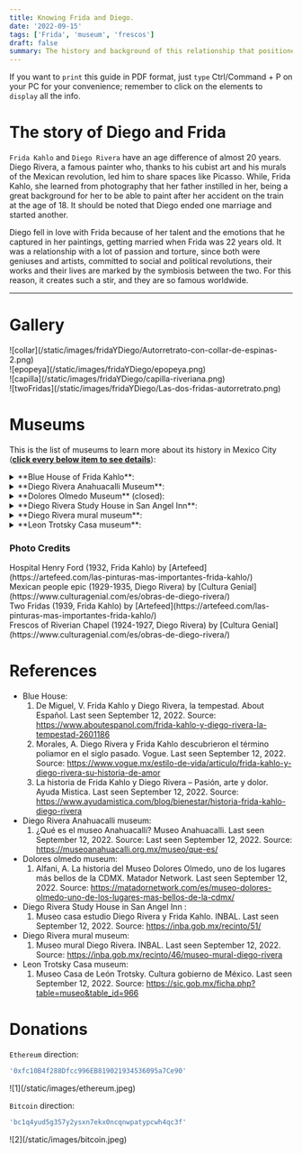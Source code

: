 ```yaml
---
title: Knowing Frida and Diego.
date: '2022-09-15'
tags: ['Frida', 'museum', 'frescos']
draft: false
summary: The history and background of this relationship that positioned Frida as a world -class artist.
---
```


If you want to `print` this guide in PDF format, just `type` Ctrl/Command + P on your PC for your convenience; remember to click on the elements to `display` all the info.

# The story of Diego and Frida

`Frida Kahlo` and `Diego Rivera` have an age difference of almost 20 years. Diego Rivera, a famous painter who, thanks to his cubist art and his murals of the Mexican revolution, led him to share spaces like Picasso. While, Frida Kahlo,
she learned from photography that her father instilled in her, being a great background for her to be able to paint after her accident on the train at the age of 18. It should be noted that Diego ended one marriage and started another.

Diego fell in love with Frida because of her talent and the emotions that he captured in her paintings, getting married when Frida was 22 years old. It was a relationship with a lot of passion and torture, since both were geniuses and artists,
committed to social and political revolutions, their works and their lives are marked by the symbiosis between the two. For this reason, it creates such a stir, and they are so famous worldwide.

---

# Gallery

<div className="-mx-2 flex flex-wrap overflow-hidden xl:-mx-2">
  <div className="my-1 w-full overflow-hidden px-2 xl:my-1 xl:w-1/2 xl:px-2">
    ![collar](/static/images/fridaYDiego/Autorretrato-con-collar-de-espinas-2.png)
  </div>
  <div className="my-1 w-full overflow-hidden px-2 xl:my-1 xl:w-1/2 xl:px-2">
    ![epopeya](/static/images/fridaYDiego/epopeya.png)
  </div>
  <div className="my-1 w-full overflow-hidden px-2 xl:my-1 xl:w-1/2 xl:px-2">
    ![capilla](/static/images/fridaYDiego/capilla-riveriana.png)
  </div>
  <div className="my-1 w-full overflow-hidden px-2 xl:my-1 xl:w-1/2 xl:px-2">
    ![twoFridas](/static/images/fridaYDiego/Las-dos-fridas-autorretrato.png)
  </div>
</div>

# Museums

This is the list of museums to learn more about its history in Mexico City (<u>**click every below item to see details**</u>):

<details>
  <summary>**Blue House of Frida Kahlo**:</summary>
  <ul>
    <li type="square">
      {' '}
      Official [Website](https://www.museofridakahlo.org.mx/?lang=en) of the museum.{' '}
    </li>
    <li type="square">
      {' '}
      Context and history. Located south of Mexico City, in one of its mythical neighborhoods, it was
      where Diego Rivera and Frida Kahlo shared their lives, which is why Dolores Olmedo opened the museum
      to the public, reflecting the daily life and work of the artists. Within the gates of this museum
      are the pots where they cooked, their bedrooms, their painting tools, Frida's Tehuana dresses,
      and a picturesque garden.{' '}
    </li>
    <li type="square"> You will find inside. </li>- A) The Blue house. - i) Frida's family - ii) Paints
    of Diego related with the dead of Frida. - iii) Trotsky's relationship with Diego and Frida - iv)
    Diego and Frida's study and bedrooms - B) Garden. - i) Vestiges extracted from Diego from the different
    archeological areas visited - ii) Mix of the vestiges and saucepan with the garden
    <li type="square"> How to arrive. </li>- A) From Diego Rivera Anahuacalli museum. - i) Walk on museo
    street to division del norte avenue - ii) Take the bus. From division del norte 3315 stop to - iii)
    Walk on to the museum. - B) From subway. https://metro.cdmx.gob.mx/storage/app/media/red/plano_red19.pdf
    <li type="square">
      {' '}
      Cost. Weekends 270 MXN/13.5 dls. Camera permit 30 MXN/1.5 dls. Tuesday to Friday 250 mxn/12.5 dls.{' '}
    </li>
    <li type="square">
      {' '}
      Open: Tuesday from 10 to 18. Wednesday from 11 to 18. Thursday to Sunday from 10 to 18.{' '}
    </li>
    <li type="square"> Level of Security: ⭐️⭐️⭐️⭐️⭐️ (4.5) </li>
    <li type="square">
      {' '}
      Guided tours. You have to send an email to schedule a tour previously. It has to be a minimum of
      10 to 15 people. 800 MXN/40 dls in English{' '}
    </li>
    <li type="square"> What eat. </li>
    <li type="square">
      {' '}
      Additional material. There are QR codes for children to interact, as well as official audio of
      the museum with a value of 70 MXN/3.5 dls.{' '}
    </li>
  </ul>
</details>

<details>
  <summary>**Diego Rivera Anahuacalli Museum**: </summary>
  <ul>
    <li type="square"> Official [Website](https://museoanahuacalli.org.mx/en/) of the museum. </li>
    <li type="square">
      {' '}
      Context and history. Within Diego's expeditions along visits to archaeological ruins, putting together
      his sketches and a couple of paintings alongside pre-Columbian art. The museum is divided into
      three: hell, purgatory and heaven, where up to the top of it there is a viewpoint. The main facade
      refers to Coatlicue, the mother of the war god Huitzilopochtli. The edifice was designed by Juan
      O'Gorman{' '}
    </li>
    <li type="square"> How to arrive. </li>- A) From blue house of Frida Kahlo. - i) Walk to take the
    bus. - ii) Take the bus from to Division del norte 3315 stop. https://moovitapp.com/index/en/public_transit-line-6-Ciudad_de_Mexico-822-1341234-3808689-1
    - iii) Walk on to the museum. https://bit.ly/3BjoPzZ - B) From Xotepingo station light rail. https://goo.gl/maps/gR55HXZvvNPVuRaU8
    - C) From bus. https://goo.gl/maps/8RgdNCMadRZjwjAx5 // https://moovitapp.com/index/en/public_transit-line-152-Ciudad_de_Mexico-822-1341234-3808828-3
    <li type="square"> Cost. 100 MXN / 5 dls. </li>
    <li type="square"> Open: Tuesday to Sunday from 11 to 17:30. </li>
    <li type="square"> Level of Security: ⭐️⭐️⭐️⭐️⭐️ (4) </li>
    <li type="square"> Guided tours. </li>
    <li type="square"> What eat. </li>
    <li type="square"> Additional material. </li>
  </ul>
</details>

<details>
  <summary>**Dolores Olmedo Museum** (closed): </summary>
  <ul>
    <li type="square">
      {' '}
      Official [Website](https://www.museodoloresolmedo.org.mx/) of the museum.{' '}
    </li>
    <li type="square">
      {' '}
      Context and history. The museum is a former hacienda in the Xochimilco area, which houses the largest
      collection of art by Diego Rivera and Frida Kahlo. You can find very endemic fauna of Mexico such
      as peacocks or the Xoloitzcuintles breed of dogs.{' '}
    </li>
    <li type="square"> How to arrive. For the moment, the museum is closed until new notice. </li>
    <li type="square"> Level of Security: ⭐️⭐️⭐️⭐️⭐️ (4) </li>
  </ul>
</details>

<details>
  <summary> **Diego Rivera Study House in San Angel Inn**: </summary>
  <ul>
    <li type="square">
      {' '}
      Official [Website](https://estudiodiegorivera.inba.gob.mx/) of the museum.{' '}
    </li>
    <li type="square">
      {' '}
      Context and history. Diego Rivera asked the acclaimed Mexican architect Juan O'Gorman to design
      a studio where Diego and Frida Kahlo could work comfortably, as well as be able to live in it.
      They lived for a couple of years returning from the USA until the death of Frida's father, Guillermo
      Kahlo, returning to the blue house.{' '}
    </li>
    <li type="square">
      {' '}
      You will find inside. The houses were built on land sold by the architect to the painters, where
      part of the life and work of Juan O'Gorman can be found as a solution to the demand for the construction
      of new schools due to the rapid population growth in Mexico City.{' '}
    </li>
    - A) Diego Rivera's House. - B) Frida's House. - C) Juan O'Gorman's House.
    <li type="square">
      {' '}
      How to arrive. https://moovitapp.com/index/es-419/transporte_p%C3%BAblico-line-116A-Ciudad_de_Mexico-822-8909-38975506-1{' '}
    </li>
    - A) Bus from viveros subway station (Universidad stop to sta. Catarina - Magnolia). - B) Bus from
    blue house of Frida (walk 4 streets to Malintzin-allende stop to sta. Catarina – Magnolia).
    <li type="square"> Cost. 40 MXN/2 dls. Not online tickets. </li>
    <li type="square"> Open: Tuesday to Sunday from 11 to 17. </li>
    <li type="square"> Level of Security: ⭐️⭐️⭐️⭐️⭐️ (4.5) </li>
    <li type="square">
      {' '}
      Guided tours. On Tuesdays, there are personnel who speak English and Friday are the head of department.
      Do not charge some extra, so some tip is fine. Similarly, you can consult it via email: medr.atencionalvisitante@inba.gob.mx
      or medr.pedagogia@inba.gob.mx{' '}
    </li>
    <li type="square"> What eat. </li>
    <li type="square">
      {' '}
      Additional material. You will find a couple of QR codes with the information, which is mostly in
      Spanish, but you can translate it. In some rooms there are QR codes in French and English.{' '}
    </li>
  </ul>
</details>

<details>
  <summary>**Diego Rivera mural museum**: </summary>
  <ul>
    <li type="square"> Official [Website](https://bit.ly/3KOXJUt) of the museum. </li>
    <li type="square">
      {' '}
      Context and history. The museum initially was not. As in the case of Diego Rivera and José Clemente
      Orozco, who were asked to paint frescoes on buildings belonging to celebrities or friends. Diego
      painted the mural "*Sueño de una tarde dominical en la alameda central*" because the building was
      quite close to the alameda central park in Mexico City. After one of the most disturbing earthquakes
      we have suffered, the mural was rescued and the Diego Museum was founded, with works by the artist.
      As if that were not enough, outside the museum there are people playing Domino as a sport, they
      come together to enjoy, a similar like Domino Park in Miami.{' '}
    </li>
    <li type="square">
      {' '}
      How to arrive. Hidalgo subway station. https://goo.gl/maps/yaYMsUVSi3GQT5879.{' '}
    </li>
    <li type="square"> Cost. 40 MXN/2 dls. Not online tickets. </li>
    <li type="square"> Open. Tuesday to Sunday from 10 to 18. </li>
    <li type="square"> Level of Security: ⭐️⭐️⭐️⭐️⭐️ (4) </li>
    <li type="square">
      {' '}
      Guided tours. The tours in English of Wednesday to Friday are from 13 to 14. On weekends from 12
      to 13 and 14 to 15. The cost is 20 MXN/1 dls.{' '}
    </li>
    <li type="square"> What eat. </li>
  </ul>
</details>

<details>
  <summary> **Leon Trotsky Casa museum**: </summary>
  <ul>
    <li type="square">
      {' '}
      Official [Website](http://sic.gob.mx/ficha.php?table=museo&table_id=966) of the museum.{' '}
    </li>
    <li type="square">
      {' '}
      Context and history. It was the house where Leon Trotsky, a political refugee who was persecuted
      by Stalin, lived. Trotsky had to flee from Russia because Lenin took the place that corresponded
      to Russia and became a political prisoner. He first lived in the blue house of Diego and Frida
      Kahlo, being a friend of Diego Rivera. Diego Rivera being unfaithful to Frida with her younger
      sister, Frida took revenge on Trotsky. Diego Rivera cost him that he will resign from the Mexican
      communist party, being the president of the association to be able to extradite Trotsky.{' '}
    </li>
    <li type="square"> How to arrive. </li>- A) From General Anaya subway station.chttps://goo.gl/maps/6PopheN2ddb5LMPS9
    - B) From Tlalpan bus. https://goo.gl/maps/ZdKLCNCA8TvJ53ez8 // https://moovitapp.com/index/en/public_transit-line-152-Ciudad_de_Mexico-822-1341234-3808828-3
    - C) Walk from blue House of Frida Kahlo (10 minutes)
    <li type="square">
      {' '}
      Cost. 70 MXN/3.5 dls. Foreign student 55 MXN/2.75 dls. Not online tickets.{' '}
    </li>
    <li type="square"> Open: Tuesday to Sunday from 10 to 17. </li>
    <li type="square"> Level of Security: ⭐️⭐️⭐️⭐️⭐️ (4.5) </li>
    <li type="square">
      {' '}
      Guided tours. Send an email to check the availability to museotrotsky@outlook.com, leontrotskymuseo@gmail.com,
      derechodeasilo9@gmail.com .{' '}
    </li>
    <li type="square"> What eat. </li>
  </ul>
</details>

### Photo Credits

<div>
  Hospital Henry Ford (1932, Frida Kahlo) by
  [Artefeed](https://artefeed.com/las-pinturas-mas-importantes-frida-kahlo/)
</div>
<div>
  Mexican people epic (1929-1935, Diego Rivera) by [Cultura
  Genial](https://www.culturagenial.com/es/obras-de-diego-rivera/)
</div>
<div>
  Two Fridas (1939, Frida Kahlo) by
  [Artefeed](https://artefeed.com/las-pinturas-mas-importantes-frida-kahlo/)
</div>
<div>
  Frescos of Riverian Chapel (1924-1927, Diego Rivera) by [Cultura
  Genial](https://www.culturagenial.com/es/obras-de-diego-rivera/)
</div>

# References

- Blue House:
  1. De Miguel, V. Frida Kahlo y Diego Rivera, la tempestad. About Español. Last seen September 12, 2022. Source:
     https://www.aboutespanol.com/frida-kahlo-y-diego-rivera-la-tempestad-2601186
  2. Morales, A. Diego Rivera y Frida Kahlo descubrieron el término poliamor en el siglo pasado. Vogue. Last seen September 12, 2022. Source:
     https://www.vogue.mx/estilo-de-vida/articulo/frida-kahlo-y-diego-rivera-su-historia-de-amor
  3. La historia de Frida Kahlo y Diego Rivera – Pasión, arte y dolor. Ayuda Mistica. Last seen September 12, 2022. Source: https://www.ayudamistica.com/blog/bienestar/historia-frida-kahlo-diego-rivera
- Diego Rivera Anahuacalli museum:
  1. ¿Qué es el museo Anahuacalli? Museo Anahuacalli. Last seen September 12, 2022. Source:
     Last seen September 12, 2022. Source: https://museoanahuacalli.org.mx/museo/que-es/
- Dolores olmedo museum:
  1. Alfani, A. La historia del Museo Dolores Olmedo, uno de los lugares más bellos de la CDMX. Matador Network. Last seen September 12, 2022. Source:
     https://matadornetwork.com/es/museo-dolores-olmedo-uno-de-los-lugares-mas-bellos-de-la-cdmx/
- Diego Rivera Study House in San Angel Inn :
  1. Museo casa estudio Diego Rivera y Frida Kahlo. INBAL. Last seen September 12, 2022. Source: https://inba.gob.mx/recinto/51/
- Diego Rivera mural museum:
  1. Museo mural Diego Rivera. INBAL. Last seen September 12, 2022. Source: https://inba.gob.mx/recinto/46/museo-mural-diego-rivera
- Leon Trotsky Casa museum:
  1. Museo Casa de León Trotsky. Cultura gobierno de México. Last seen September 12, 2022. Source: https://sic.gob.mx/ficha.php?table=museo&table_id=966

# Donations

`Ethereum` direction:

```bash
'0xfc10B4f288Dfcc996EB819021934536095a7Ce90'
```

<div className="-mx-2 flex flex-wrap overflow-hidden xl:-mx-2">
  <div className="my-1 w-full overflow-hidden px-2 xl:my-1 xl:w-1/2 xl:px-2">
    ![1](/static/images/ethereum.jpeg)
  </div>
</div>

`Bitcoin` direction:

```bash
'bc1q4yud5g357y2ysxn7ekx0ncqnwpatypcwh4qc3f'
```

<div className="-mx-2 flex flex-wrap overflow-hidden xl:-mx-2">
  <div className="my-1 w-full overflow-hidden px-2 xl:my-1 xl:w-1/2 xl:px-2">
    ![2](/static/images/bitcoin.jpeg)
  </div>
</div>
